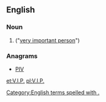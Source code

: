 ==English==

===Noun===
{{en-noun}}

# {{label|en|initialism}} {{alternative form of|VIP|nodot=1|lang=en}} ("[[very important person]]")

===Anagrams===
* [[PIV#English|PIV]]

[[Category:English terms spelled with .]]
[[et:V.I.P.]]
[[pl:V.I.P.]]